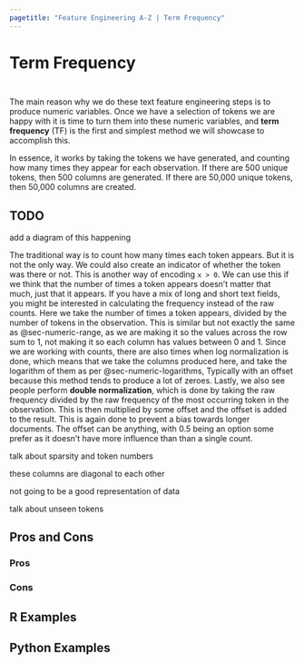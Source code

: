 ```yaml
---
pagetitle: "Feature Engineering A-Z | Term Frequency"
---
```


# Term Frequency {#sec-text-tf}

::: {style="visibility: hidden; height: 0px;"}
## Term Frequency
:::

The main reason why we do these text feature engineering steps is to produce numeric variables. Once we have a selection of tokens we are happy with it is time to turn them into these numeric variables, and **term frequency** (TF) is the first and simplest method we will showcase to accomplish this. 

In essence, it works by taking the tokens we have generated, and counting how many times they appear for each observation. If there are 500 unique tokens, then 500 columns are generated. If there are 50,000 unique tokens, then 50,000 columns are created.

::: {.callout-caution}
# TODO

add a diagram of this happening
:::

The traditional way is to count how many times each token appears. But it is not the only way. We could also create an indicator of whether the token was there or not. This is another way of encoding `x > 0`. We can use this if we think that the number of times a token appears doesn't matter that much, just that it appears. If you have a mix of long and short text fields, you might be interested in calculating the frequency instead of the raw counts. Here we take the number of times a token appears, divided by the number of tokens in the observation. This is similar but not exactly the same as @sec-numeric-range, as we are making it so the values across the row sum to 1, not making it so each column has values between 0 and 1. Since we are working with counts, there are also times when log normalization is done, which means that we take the columns produced here, and take the logarithm of them as per @sec-numeric-logarithms, Typically with an offset because this method tends to produce a lot of zeroes. Lastly, we also see people perform **double normalization**, which is done by taking the raw frequency divided by the raw frequency of the most occurring token in the observation. This is then multiplied by some offset and the offset is added to the result. This is again done to prevent a bias towards longer documents. The offset can be anything, with 0.5 being an option some prefer as it doesn't have more influence than than a single count.


talk about sparsity and token numbers

these columns are diagonal to each other

not going to be a good representation of data

talk about unseen tokens

## Pros and Cons

### Pros

### Cons

## R Examples

## Python Examples

